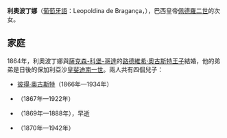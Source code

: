{{Expand language|1=en|time=2020-08-04T02:45:58+00:00}}
{{Infobox royalty
| name        = 利奧波丁娜
| image       = Princess leopoldina around 1864.jpg
| birth_date  = {{birth date|1847|7|13|df=y}}
| birth_place = [[巴西帝國|巴西帝國]][[里約熱內盧|里約熱內盧]][[聖克里斯托旺宮|聖克里斯托旺宮]]
| death_date  = {{death date and age|1871|2|7|1847|7|13|df=y}}
| death_place = [[奧匈帝國|奧匈帝國]][[維也納|維也納]][[柯堡宮|柯堡宮]]
| spouse      = [[路德維希·奧古斯特_(薩克森-科堡-哥達)|薩克森-科堡-哥達的路德維希·奧古斯特]]
| issue       = {{link-en|彼得·奧古斯特|Prince Pedro Augusto of Saxe-Coburg and Gotha}}<br>{{link-en|奧古斯特·利奧波德|Prince August Leopold of Saxe-Coburg and Gotha}}<br>{{link-en|約瑟夫·斐迪南|Prince Joseph Ferdinand of Saxe-Coburg and Gotha}}<br>{{link-en|路德維希·加斯頓|Prince Ludwig Gaston of Saxe-Coburg and Gotha}}
| full name    = Leopoldina Teresa Francisca Carolina Miguela Gabriela Rafaela Gonzaga
| house        = [[布拉干薩王朝|布拉干薩王朝]]
| father       = [[佩德羅二世_(巴西)|佩德羅二世]]
| mother       = [[兩西西里的特雷莎·克里斯蒂娜|兩西西里的特雷莎·克里斯蒂娜]]
}}
'''利奧波丁娜'''（[[葡萄牙語|葡萄牙語]]：Leopoldina de Bragança，{{bd|1847年|7月13日|1871年|2月7日}}），巴西皇帝[[佩德羅二世_(巴西)|佩德羅二世]]的次女。

== 家庭 ==
1864年，利奧波丁娜與[[薩克森-科堡-哥達|薩克森-科堡-哥達]]的[[路德維希·奧古斯特_(薩克森-科堡-哥達)|路德維希·奧古斯特王子]]結婚，他的弟弟是日後的保加利亞沙皇[[斐迪南一世_(保加利亞)|斐迪南一世]]。兩人共有四個兒子：
* [[彼得·奧古斯特_(薩克森-科堡-哥達)|彼得·奧古斯特]]（1866年—1934年）
* {{le|奧古斯特·利奧波德|Prince August Leopold of Saxe-Coburg and Gotha}}（1867年—1922年）
* {{le|約瑟夫·斐迪南|Prince Joseph Ferdinand of Saxe-Coburg and Gotha}}（1869年—1888年），早逝
* {{le|路德維希·加斯頓|Prince Ludwig Gaston of Saxe-Coburg and Gotha}}（1870年—1942年）
